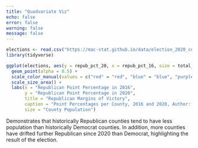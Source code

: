 ```yaml
---
title: "Quadvariate Viz"
echo: false
error: false
warning: false
message: false
---
```


```r
elections <- read.csv("https://mac-stat.github.io/data/election_2020_county.csv")
library(tidyverse)
```


```r
ggplot(elections, aes(y = repub_pct_20, x = repub_pct_16, size = total_population, color = historical)) +
  geom_point(alpha = 0.5) +
  scale_color_manual(values = c("red" = "red", "blue" = "blue", "purple" = "purple")) +
  scale_size_area() +
  labs(x = "Republican Point Percentage in 2016",
       y = "Republican Point Percentage in 2020",
       title = "Republican Margins of Victory",
       caption = "Point Percentages per County, 2016 and 2020, Author: Xavi Wernli, Data: GitHub, 2025",
       size = "County Population")
```
Demonstrates that historically Republican counties tend to have less population than historically Democrat counties. In addition, more counties have drifted further Republican since 2020 than Democrat, highlighting the result of the election.
